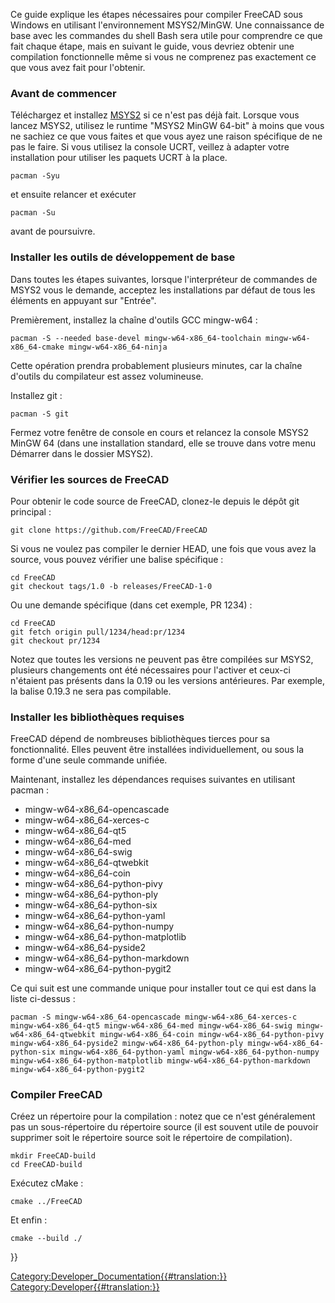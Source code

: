 <languages/>

{{TOCright}}

Ce guide explique les étapes nécessaires pour compiler FreeCAD sous Windows en utilisant l'environnement MSYS2/MinGW. Une connaissance de base avec les commandes du shell Bash sera utile pour comprendre ce que fait chaque étape, mais en suivant le guide, vous devriez obtenir une compilation fonctionnelle même si vous ne comprenez pas exactement ce que vous avez fait pour l'obtenir.

<span id="Before_you_start"></span>
=== Avant de commencer ===

Téléchargez et installez [https://www.msys2.org MSYS2] si ce n'est pas déjà fait. Lorsque vous lancez MSYS2, utilisez le runtime "MSYS2 MinGW 64-bit" à moins que vous ne sachiez ce que vous faites et que vous ayez une raison spécifique de ne pas le faire. Si vous utilisez la console UCRT, veillez à adapter votre installation pour utiliser les paquets UCRT à la place.

<pre>
pacman -Syu
</pre>

et ensuite relancer et exécuter

<pre>
pacman -Su
</pre>

avant de poursuivre.

<span id="Install_basic_development_tools"></span>
=== Installer les outils de développement de base ===

Dans toutes les étapes suivantes, lorsque l'interpréteur de commandes de MSYS2 vous le demande, acceptez les installations par défaut de tous les éléments en appuyant sur "Entrée".

Premièrement, installez la chaîne d'outils GCC mingw-w64 :

<pre>
pacman -S --needed base-devel mingw-w64-x86_64-toolchain mingw-w64-x86_64-cmake mingw-w64-x86_64-ninja
</pre>

Cette opération prendra probablement plusieurs minutes, car la chaîne d'outils du compilateur est assez volumineuse.

Installez git :

<pre>
pacman -S git
</pre>

Fermez votre fenêtre de console en cours et relancez la console MSYS2 MinGW 64 (dans une installation standard, elle se trouve dans votre menu Démarrer dans le dossier MSYS2).

<span id="Check_out_the_FreeCAD_sources"></span>
=== Vérifier les sources de FreeCAD ===

Pour obtenir le code source de FreeCAD, clonez-le depuis le dépôt git principal :

<pre>
git clone https://github.com/FreeCAD/FreeCAD
</pre>

Si vous ne voulez pas compiler le dernier HEAD, une fois que vous avez la source, vous pouvez vérifier une balise spécifique :

<pre>
cd FreeCAD
git checkout tags/1.0 -b releases/FreeCAD-1-0
</pre>

Ou une demande spécifique (dans cet exemple, PR 1234) :

<pre>
cd FreeCAD
git fetch origin pull/1234/head:pr/1234
git checkout pr/1234
</pre>

Notez que toutes les versions ne peuvent pas être compilées sur MSYS2, plusieurs changements ont été nécessaires pour l'activer et ceux-ci n'étaient pas présents dans la 0.19 ou les versions antérieures. Par exemple, la balise 0.19.3 ne sera pas compilable.

<span id="Install_required_libraries"></span>
=== Installer les bibliothèques requises ===

FreeCAD dépend de nombreuses bibliothèques tierces pour sa fonctionnalité. Elles peuvent être installées individuellement, ou sous la forme d'une seule commande unifiée.

Maintenant, installez les dépendances requises suivantes en utilisant pacman :

* mingw-w64-x86_64-opencascade
* mingw-w64-x86_64-xerces-c
* mingw-w64-x86_64-qt5
* mingw-w64-x86_64-med
* mingw-w64-x86_64-swig
* mingw-w64-x86_64-qtwebkit
* mingw-w64-x86_64-coin
* mingw-w64-x86_64-python-pivy
* mingw-w64-x86_64-python-ply
* mingw-w64-x86_64-python-six
* mingw-w64-x86_64-python-yaml
* mingw-w64-x86_64-python-numpy
* mingw-w64-x86_64-python-matplotlib
* mingw-w64-x86_64-pyside2
* mingw-w64-x86_64-python-markdown
* mingw-w64-x86_64-python-pygit2

Ce qui suit est une commande unique pour installer tout ce qui est dans la liste ci-dessus :

<pre>
pacman -S mingw-w64-x86_64-opencascade mingw-w64-x86_64-xerces-c mingw-w64-x86_64-qt5 mingw-w64-x86_64-med mingw-w64-x86_64-swig mingw-w64-x86_64-qtwebkit mingw-w64-x86_64-coin mingw-w64-x86_64-python-pivy mingw-w64-x86_64-pyside2 mingw-w64-x86_64-python-ply mingw-w64-x86_64-python-six mingw-w64-x86_64-python-yaml mingw-w64-x86_64-python-numpy mingw-w64-x86_64-python-matplotlib mingw-w64-x86_64-python-markdown mingw-w64-x86_64-python-pygit2
</pre>

<span id="Build_FreeCAD"></span>
===Compiler FreeCAD===

Créez un répertoire pour la compilation : notez que ce n'est généralement pas un sous-répertoire du répertoire source (il est souvent utile de pouvoir supprimer soit le répertoire source soit le répertoire de compilation).

<pre>
mkdir FreeCAD-build
cd FreeCAD-build
</pre>

Exécutez cMake :

<pre>
cmake ../FreeCAD
</pre>

Et enfin :

<pre>
cmake --build ./
</pre>


{{Userdocnavi{{#translation:}}}}
[[Category:Developer_Documentation{{#translation:}}]]
[[Category:Developer{{#translation:}}]]